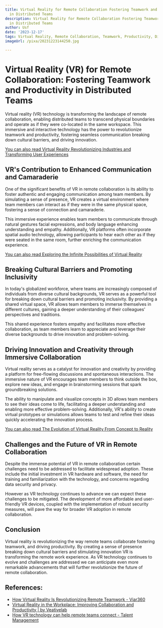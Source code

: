 ```yaml
---
title: Virtual Reality for Remote Collaboration Fostering Teamwork and Productivity
  in Distributed Teams
description: Virtual Reality for Remote Collaboration Fostering Teamwork and Productivity
  in Distributed Teams
author: Usf
date: '2023-12-17'
tags: Virtual Reality, Remote Collaboration, Teamwork, Productivity, Distributed Teams
imageUrl: /pixa/20231223144250.jpg

---
```

# Virtual Reality (VR) for Remote Collaboration: Fostering Teamwork and  Productivity in Distributed Teams

Virtual reality  (VR) technology is transforming the  landscape of remote collaboration, enabling distributed teams to transcend  physical boundaries and operate as if they were co-located in  the same workspace. This immersive and  interactive technology has the power to revolutionize teamwork and productivity, fostering seamless communication  breaking down cultural barriers, and driving innovation.

[You can also  read Virtual Reality Revolutionizing Industries and  Transforming User Experiences](Virtual%20Reality%20Revolutionizing%20Industries%20and%20Transforming%20User%20Experiences)


## VR's  Contribution  to Enhanced  Communication and Camaraderie

One of the significant benefits of VR in remote  collaboration is its ability to foster authentic and engaging communication among team members.  By simulating a  sense of presence,  VR creates a virtual environment where team members  can interact as if they were in the same physical space, fostering a sense of connection and camaraderie.

This immersive experience enables team members to communicate through natural gestures facial  expressions, and body language  enhancing understanding  and empathy. Additionally, VR platforms often incorporate spatial audio technology, allowing participants to hear each other as if they were seated in the same room, further enriching the communication experience.

[You can also read Exploring the Infinite Possibilities of Virtual Reality](Exploring%20the%20Infinite%20Possibilities%20of%20Virtual%20Reality)


## Breaking Cultural Barriers and  Promoting Inclusivity

In today's globalized workforce, where teams are increasingly composed of individuals from diverse  cultural backgrounds, VR serves as a powerful tool for breaking down cultural barriers  and promoting inclusivity. By providing a shared virtual space, VR allows team members to  immerse themselves  in different cultures, gaining a deeper understanding of their colleagues' perspectives  and traditions.

This shared experience fosters empathy and facilitates more effective collaboration, as team members learn to appreciate and leverage their diverse backgrounds to drive innovation  and problem-solving.

## Driving Innovation  and Creativity through Immersive Collaboration

Virtual reality serves as a catalyst  for innovation and  creativity by providing a platform  for free-flowing discussions and spontaneous interactions. The  immersive nature  of VR encourages team members to think outside the  box, explore new ideas,  and engage in brainstorming sessions  that spark groundbreaking solutions.

The ability to manipulate  and visualize concepts in 3D  allows team members to see their ideas  come to life, facilitating a deeper understanding and enabling more effective problem-solving. Additionally, VR's ability to create virtual prototypes or simulations allows teams to test and refine their ideas quickly accelerating the innovation process.

[You can  also read The Evolution of Virtual Reality From Concept to Reality](The%20Evolution%20of%20Virtual%20Reality%20From%20Concept%20to%20Reality)


## Challenges and the Future of VR in Remote Collaboration

Despite the immense potential of VR  in remote collaboration certain challenges need to be addressed to facilitate widespread adoption. These include the initial investment in VR hardware and software, the need for training and familiarization with the technology, and concerns regarding data security and privacy.

However as VR  technology continues  to advance we can expect these challenges to be mitigated. The  development of more affordable and user-friendly VR devices, coupled with the implementation of  robust security measures,  will pave the way for broader VR adoption in remote collaboration.

##  Conclusion

Virtual reality is revolutionizing the way remote teams collaborate fostering teamwork,  and driving productivity. By creating  a sense of presence breaking down cultural barriers and stimulating  innovation VR is transforming the remote work experience. As VR technology continues to evolve and challenges are addressed  we can anticipate even  more remarkable advancements that will further revolutionize the future  of  remote collaboration.

## References:
- [How Virtual Reality Is Revolutionizing Remote Teamwork - Viar360](https://www.viar360.com/how-virtual-reality-is-revolutionizing-remote-teamwork/)
- [Virtual Reality in the Workplace: Improving Collaboration and Productivity | by Veativelab](https://medium.com/@veativelab/virtual-reality-in-the-workplace-improving-collaboration-and-productivity-f68997aba16)
- [How VR technology can help remote teams connect - Talent Management](https://www.talentmgt.com/articles/2023/08/21/how-vr-technology-can-help-remote-teams-connect/)
